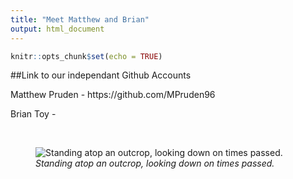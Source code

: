```yaml
---
title: "Meet Matthew and Brian"
output: html_document
---
```


```r
knitr::opts_chunk$set(echo = TRUE)
```


##Link to our independant Github Accounts

Matthew Pruden - https://github.com/MPruden96

Brian Toy - 

<br>

![_Standing atop an outcrop, looking down on times passed._](DinosaurProvincialPark.jpg)
